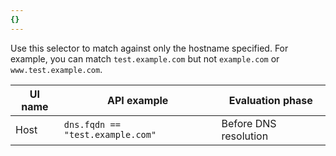 ```yaml
---
{}
---
```


Use this selector to match against only the hostname specified. For example, you can match `test.example.com` but not `example.com` or `www.test.example.com`.

| UI name | API example                      | Evaluation phase      |
| ------- | -------------------------------- | --------------------- |
| Host    | `dns.fqdn == "test.example.com"` | Before DNS resolution |
